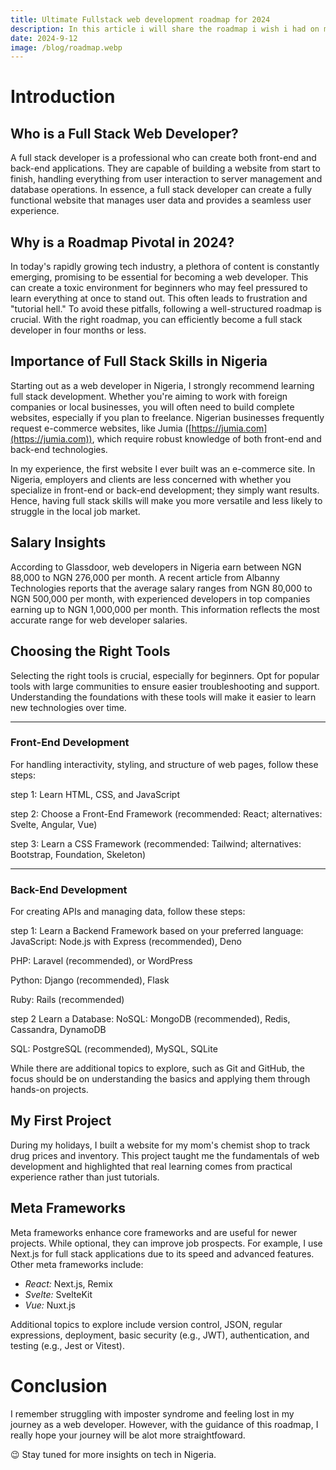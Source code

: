 ```yaml
---
title: Ultimate Fullstack web development roadmap for 2024
description: In this article i will share the roadmap i wish i had on my journey to becoming a fullstack web developer.
date: 2024-9-12
image: /blog/roadmap.webp
---
```


# Introduction

## Who is a Full Stack Web Developer?

A full stack developer is a professional who can create both front-end and back-end applications. They are capable of building a website from start to finish, handling everything from user interaction to server management and database operations. In essence, a full stack developer can create a fully functional website that manages user data and provides a seamless user experience.

## Why is a Roadmap Pivotal in 2024?

In today's rapidly growing tech industry, a plethora of content is constantly emerging, promising to be essential for becoming a web developer. This can create a toxic environment for beginners who may feel pressured to learn everything at once to stand out. This often leads to frustration and "tutorial hell." To avoid these pitfalls, following a well-structured roadmap is crucial. With the right roadmap, you can efficiently become a full stack developer in four months or less.

## Importance of Full Stack Skills in Nigeria

Starting out as a web developer in Nigeria, I strongly recommend learning full stack development. Whether you're aiming to work with foreign companies or local businesses, you will often need to build complete websites, especially if you plan to freelance. Nigerian businesses frequently request e-commerce websites, like Jumia ([https://jumia.com](https://jumia.com)), which require robust knowledge of both front-end and back-end technologies. 

In my experience, the first website I ever built was an e-commerce site. In Nigeria, employers and clients are less concerned with whether you specialize in front-end or back-end development; they simply want results. Hence, having full stack skills will make you more versatile and less likely to struggle in the local job market.

## Salary Insights

According to Glassdoor, web developers in Nigeria earn between NGN 88,000 to NGN 276,000 per month. A recent article from Albanny Technologies reports that the average salary ranges from NGN 80,000 to NGN 500,000 per month, with experienced developers in top companies earning up to NGN 1,000,000 per month. This information reflects the most accurate range for web developer salaries.

## Choosing the Right Tools

Selecting the right tools is crucial, especially for beginners. Opt for popular tools with large communities to ensure easier troubleshooting and support. Understanding the foundations with these tools will make it easier to learn new technologies over time.

---

### Front-End Development

For handling interactivity, styling, and structure of web pages, follow these steps:

step 1: Learn HTML, CSS, and JavaScript

step 2: Choose a Front-End Framework (recommended: React; alternatives: Svelte, Angular, Vue)

step 3: Learn a CSS Framework (recommended: Tailwind; alternatives: Bootstrap, Foundation, Skeleton)

<hr />

### Back-End Development

For creating APIs and managing data, follow these steps:

step 1: Learn a Backend Framework based on your preferred language:
JavaScript: Node.js with Express (recommended), Deno

PHP: Laravel (recommended), or WordPress

Python: Django (recommended), Flask

Ruby: Rails (recommended)

step 2 Learn a Database:
NoSQL: MongoDB (recommended), Redis, Cassandra, DynamoDB

SQL: PostgreSQL (recommended), MySQL, SQLite

While there are additional topics to explore, such as Git and GitHub, the focus should be on understanding the basics and applying them through hands-on projects.

## My First Project

During my holidays, I built a website for my mom's chemist shop to track drug prices and inventory. This project taught me the fundamentals of web development and highlighted that real learning comes from practical experience rather than just tutorials.

## Meta Frameworks

Meta frameworks enhance core frameworks and are useful for newer projects. While optional, they can improve job prospects. For example, I use Next.js for full stack applications due to its speed and advanced features. Other meta frameworks include:

- _React:_ Next.js, Remix
- _Svelte:_ SvelteKit
- _Vue:_ Nuxt.js

Additional topics to explore include version control, JSON, regular expressions, deployment, basic security (e.g., JWT), authentication, and testing (e.g., Jest or Vitest).

# Conclusion

I remember struggling with imposter syndrome and feeling lost in my journey as a web developer. However, with the guidance of this roadmap, I really hope your journey will be alot more straightfoward.

😉 Stay tuned for more insights on tech in Nigeria.
